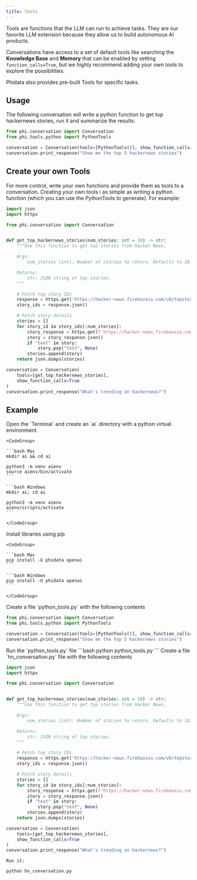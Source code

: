 ```yaml
---
title: Tools
---
```


Tools are functions that the LLM can run to achieve tasks. They are our favorite LLM extension because they allow us to build autonomous AI products.

Conversations have access to a set of default tools like searching the **Knowledge Base** and **Memory** that can be enabled by setting `function_calls=True`, but we highly recommend adding your own tools to explore the possibilities.

Phidata also provides pre-built Tools for specific tasks.

## Usage

The following conversation will write a python function to get top hackernews stories, run it and summarize the results.

```python python_tools.py
from phi.conversation import Conversation
from phi.tools.python import PythonTools

conversation = Conversation(tools=[PythonTools()], show_function_calls=True)
conversation.print_response("Show me the top 5 hackernews stories")
```

## Create your own Tools

For more control, write your own functions and provide them as tools to a conversation. Creating your own tools i as simple as writing a python function (which you can use the PythonTools to generate). For example:

```python hn_conversation.py
import json
import httpx

from phi.conversation import Conversation


def get_top_hackernews_stories(num_stories: int = 10) -> str:
    """Use this function to get top stories from Hacker News.

    Args:
        num_stories (int): Number of stories to return. Defaults to 10.

    Returns:
        str: JSON string of top stories.
    """

    # Fetch top story IDs
    response = httpx.get('https://hacker-news.firebaseio.com/v0/topstories.json')
    story_ids = response.json()

    # Fetch story details
    stories = []
    for story_id in story_ids[:num_stories]:
        story_response = httpx.get(f'https://hacker-news.firebaseio.com/v0/item/{story_id}.json')
        story = story_response.json()
        if "text" in story:
            story.pop("text", None)
        stories.append(story)
    return json.dumps(stories)

conversation = Conversation(
    tools=[get_top_hackernews_stories],
    show_function_calls=True
)
conversation.print_response("What's trending on hackernews?")
```

## Example

<Steps>
  <Step title="Create a virtual environment">
    Open the `Terminal` and create an `ai` directory with a python virtual environment.

    <CodeGroup>

    ```bash Mac
    mkdir ai && cd ai

    python3 -m venv aienv
    source aienv/bin/activate
    ```

    ```bash Windows
    mkdir ai; cd ai

    python3 -m venv aienv
    aienv/scripts/activate
    ```

    </CodeGroup>

  </Step>
  <Step title="Install libraries">
    Install libraries using pip

    <CodeGroup>

    ```bash Mac
    pip install -U phidata openai
    ```

    ```bash Windows
    pip install -U phidata openai
    ```

    </CodeGroup>

  </Step>
  <Step title="Create a conversation with tools">
    Create a file `python_tools.py` with the following contents

```python python_tools.py
from phi.conversation import Conversation
from phi.tools.python import PythonTools

conversation = Conversation(tools=[PythonTools()], show_function_calls=True)
conversation.print_response("Show me the top 5 hackernews stories")
```

  </Step>
  <Step title="Run the conversation">
    Run the `python_tools.py` file
```bash
python python_tools.py
```
  </Step>
  <Step title="Create your own Tool">
    Create a file `hn_conversation.py` file with the following contents

```python hn_conversation.py
import json
import httpx

from phi.conversation import Conversation


def get_top_hackernews_stories(num_stories: int = 10) -> str:
    """Use this function to get top stories from Hacker News.

    Args:
        num_stories (int): Number of stories to return. Defaults to 10.

    Returns:
        str: JSON string of top stories.
    """

    # Fetch top story IDs
    response = httpx.get('https://hacker-news.firebaseio.com/v0/topstories.json')
    story_ids = response.json()

    # Fetch story details
    stories = []
    for story_id in story_ids[:num_stories]:
        story_response = httpx.get(f'https://hacker-news.firebaseio.com/v0/item/{story_id}.json')
        story = story_response.json()
        if "text" in story:
            story.pop("text", None)
        stories.append(story)
    return json.dumps(stories)

conversation = Conversation(
    tools=[get_top_hackernews_stories],
    show_function_calls=True
)
conversation.print_response("What's trending on hackernews?")
```

    Run it:

```bash
python hn_conversation.py
```

  </Step>
</Steps>

<Snippet file="message-us-discord.mdx" />
